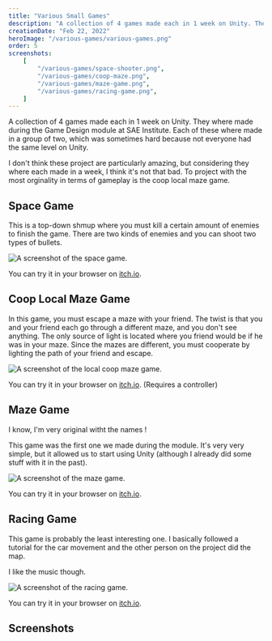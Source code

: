 ```yaml
---
title: "Various Small Games"
description: "A collection of 4 games made each in 1 week on Unity. They where made during the Game Design module at SAE Institute."
creationDate: "Feb 22, 2022"
heroImage: "/various-games/various-games.png"
order: 5
screenshots:
    [
        "/various-games/space-shooter.png",
        "/various-games/coop-maze.png",
        "/various-games/maze-game.png",
        "/various-games/racing-game.png",
    ]
---
```


A collection of 4 games made each in 1 week on Unity. They where made during the Game Design module at SAE Institute.
Each of these where made in a group of two, which was sometimes hard because not everyone had the same level on Unity.

I don't think these project are particularly amazing, but considering they where each made in a week, I think it's not that bad.
To project with the most orginality in terms of gameplay is the coop local maze game.

## Space Game

This is a top-down shmup where you must kill a certain amount of enemies to finish the game.
There are two kinds of enemies and you can shoot two types of bullets.

<div data-lightbox="true">
	<img
		class="w-2/3"
		src="/various-games/space-shooter.png"
		alt="A screenshot of the space game."
	/>
</div>

You can try it in your browser on [itch.io](https://sstyles.itch.io/spacegame).

## Coop Local Maze Game

In this game, you must escape a maze with your friend.
The twist is that you and your friend each go through a different maze, and you don't see anything.
The only source of light is located where you friend would be if he was in your maze.
Since the mazes are different, you must cooperate by lighting the path of your friend and escape.

<div data-lightbox="true">
	<img
		class="w-2/3"
		src="/various-games/coop-maze.png"
		alt="A screenshot of the local coop maze game."
	/>
</div>

You can try it in your browser on [itch.io](https://stowy.itch.io/coop-local-maze-game). (Requires a controller)

## Maze Game

I know, I'm very original witht the names !

This game was the first one we made during the module.
It's very very simple, but it allowed us to start using Unity (although I already did some stuff with it in the past).

<div data-lightbox="true">
	<img
		class="w-2/3"
		src="/various-games/maze-game.png"
		alt="A screenshot of the maze game."
	/>
</div>

You can try it in your browser on [itch.io](https://stowy.itch.io/maze-game).

## Racing Game

This game is probably the least interesting one.
I basically followed a tutorial for the car movement and the other person on the project did the map.

I like the music though.

<div data-lightbox="true">
	<img
		class="w-2/3"
		src="/various-games/racing-game.png"
		alt="A screenshot of the racing game."
	/>
</div>

You can try it in your browser on [itch.io](https://stowy.itch.io/racing-game).

<div class="divider my-2" />

## Screenshots


<ScreenshotList screenshots={frontmatter.screenshots} />
